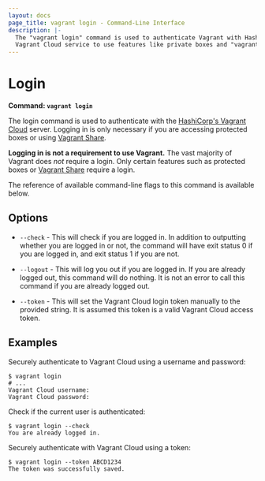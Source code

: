 ```yaml
---
layout: docs
page_title: vagrant login - Command-Line Interface
description: |-
  The "vagrant login" command is used to authenticate Vagrant with HashiCorp's
  Vagrant Cloud service to use features like private boxes and "vagrant push".
---
```


# Login

**Command: `vagrant login`**

The login command is used to authenticate with the
[HashiCorp's Vagrant Cloud](/docs/vagrant-cloud) server. Logging in is only
necessary if you are accessing protected boxes or using
[Vagrant Share](/docs/share/).

**Logging in is not a requirement to use Vagrant.** The vast majority
of Vagrant does _not_ require a login. Only certain features such as protected
boxes or [Vagrant Share](/docs/share/) require a login.

The reference of available command-line flags to this command
is available below.

## Options

- `--check` - This will check if you are logged in. In addition to outputting
  whether you are logged in or not, the command will have exit status 0 if you are
  logged in, and exit status 1 if you are not.

- `--logout` - This will log you out if you are logged in. If you are already
  logged out, this command will do nothing. It is not an error to call this
  command if you are already logged out.

- `--token` - This will set the Vagrant Cloud login token manually to the provided
  string. It is assumed this token is a valid Vagrant Cloud access token.

## Examples

Securely authenticate to Vagrant Cloud using a username and password:

```shell-session
$ vagrant login
# ...
Vagrant Cloud username:
Vagrant Cloud password:
```

Check if the current user is authenticated:

```shell-session
$ vagrant login --check
You are already logged in.
```

Securely authenticate with Vagrant Cloud using a token:

```shell-session
$ vagrant login --token ABCD1234
The token was successfully saved.
```
